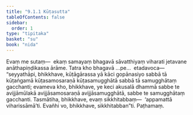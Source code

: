 ```yaml
---
title: "9.1.1 Kūṭasutta"
tableOfContents: false
sidebar:
  order: 1
type: "tipitaka"
basket: "su"
book: "nida"
---
```



<DynamicBreadcrumb />

<Division number="223" book="nida" bookNo="12" page="454">

<Paragraph number="1212" book="nida">
Evaṃ me sutaṃ—  ekaṃ samayaṃ bhagavā sāvatthiyaṃ viharati jetavane anāthapiṇḍikassa ārāme. Tatra kho bhagavā …pe…  etadavoca—  “seyyathāpi, bhikkhave, kūṭāgārassa yā kāci gopānasiyo sabbā tā kūṭaṅgamā kūṭasamosaraṇā kūṭasamugghātā sabbā tā samugghātaṃ gacchanti; evameva kho, bhikkhave, ye keci akusalā dhammā sabbe te avijjāmūlakā avijjāsamosaraṇā avijjāsamugghātā, sabbe te samugghātaṃ gacchanti. Tasmātiha, bhikkhave, evaṃ sikkhitabbaṃ—  ‘appamattā viharissāmā’ti. Evañhi vo, bhikkhave, sikkhitabban”ti.

</Paragraph>
</Division>

<Paragraph number="1213" type="center" book="nida">
Paṭhamaṃ.
</Paragraph>